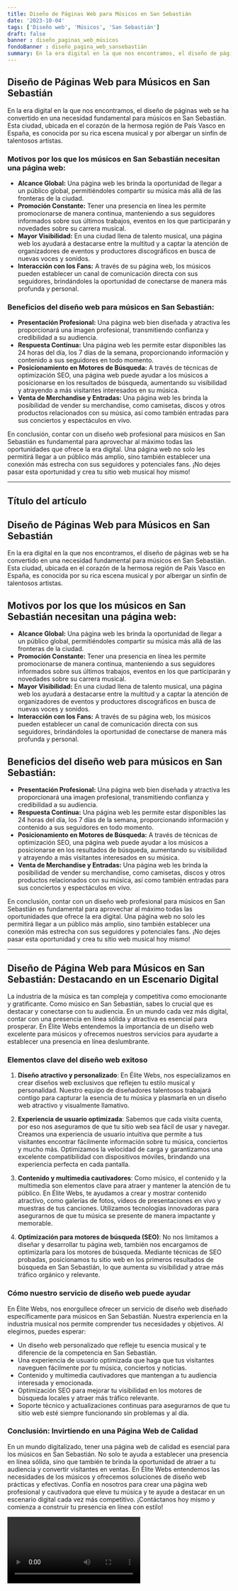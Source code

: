 ```yaml
---
title: Diseño de Páginas Web para Músicos en San Sebastián
date: '2023-10-04'
tags: ['Diseño web', 'Músicos', 'San Sebastián']
draft: false
banner : diseño_paginas_web_músicos
fondoBanner : diseño_pagina_web_sansebastián
summary: En la era digital en la que nos encontramos, el diseño de páginas web se ha convertido en una necesidad fundamental para músicos en San Sebastián. Esta ciudad, ubicada en el corazón de la hermosa región de País Vasco en España, es conocida por su rica escena musical y por albergar un sinfín de talentosos artistas.
---
```


## Diseño de Páginas Web para Músicos en San Sebastián

En la era digital en la que nos encontramos, el diseño de páginas web se ha convertido en una necesidad fundamental para músicos en San Sebastián. Esta ciudad, ubicada en el corazón de la hermosa región de País Vasco en España, es conocida por su rica escena musical y por albergar un sinfín de talentosos artistas.

### Motivos por los que los músicos en San Sebastián necesitan una página web:

- **Alcance Global:** Una página web les brinda la oportunidad de llegar a un público global, permitiéndoles compartir su música más allá de las fronteras de la ciudad.
- **Promoción Constante:** Tener una presencia en línea les permite promocionarse de manera continua, manteniendo a sus seguidores informados sobre sus últimos trabajos, eventos en los que participarán y novedades sobre su carrera musical.
- **Mayor Visibilidad:** En una ciudad llena de talento musical, una página web los ayudará a destacarse entre la multitud y a captar la atención de organizadores de eventos y productores discográficos en busca de nuevas voces y sonidos.
- **Interacción con los Fans:** A través de su página web, los músicos pueden establecer un canal de comunicación directa con sus seguidores, brindándoles la oportunidad de conectarse de manera más profunda y personal.

### Beneficios del diseño web para músicos en San Sebastián:

- **Presentación Profesional:** Una página web bien diseñada y atractiva les proporcionará una imagen profesional, transmitiendo confianza y credibilidad a su audiencia.
- **Respuesta Continua:** Una página web les permite estar disponibles las 24 horas del día, los 7 días de la semana, proporcionando información y contenido a sus seguidores en todo momento.
- **Posicionamiento en Motores de Búsqueda:** A través de técnicas de optimización SEO, una página web puede ayudar a los músicos a posicionarse en los resultados de búsqueda, aumentando su visibilidad y atrayendo a más visitantes interesados en su música.
- **Venta de Merchandise y Entradas:** Una página web les brinda la posibilidad de vender su merchandise, como camisetas, discos y otros productos relacionados con su música, así como también entradas para sus conciertos y espectáculos en vivo.

En conclusión, contar con un diseño web profesional para músicos en San Sebastián es fundamental para aprovechar al máximo todas las oportunidades que ofrece la era digital. Una página web no solo les permitirá llegar a un público más amplio, sino también establecer una conexión más estrecha con sus seguidores y potenciales fans. ¡No dejes pasar esta oportunidad y crea tu sitio web musical hoy mismo!

***
## Título del artículo
## Diseño de Páginas Web para Músicos en San Sebastián

En la era digital en la que nos encontramos, el diseño de páginas web se ha convertido en una necesidad fundamental para músicos en San Sebastián. Esta ciudad, ubicada en el corazón de la hermosa región de País Vasco en España, es conocida por su rica escena musical y por albergar un sinfín de talentosos artistas.

## Motivos por los que los músicos en San Sebastián necesitan una página web:

- **Alcance Global:** Una página web les brinda la oportunidad de llegar a un público global, permitiéndoles compartir su música más allá de las fronteras de la ciudad.
- **Promoción Constante:** Tener una presencia en línea les permite promocionarse de manera continua, manteniendo a sus seguidores informados sobre sus últimos trabajos, eventos en los que participarán y novedades sobre su carrera musical.
- **Mayor Visibilidad:** En una ciudad llena de talento musical, una página web los ayudará a destacarse entre la multitud y a captar la atención de organizadores de eventos y productores discográficos en busca de nuevas voces y sonidos.
- **Interacción con los Fans:** A través de su página web, los músicos pueden establecer un canal de comunicación directa con sus seguidores, brindándoles la oportunidad de conectarse de manera más profunda y personal.

## Beneficios del diseño web para músicos en San Sebastián:

- **Presentación Profesional:** Una página web bien diseñada y atractiva les proporcionará una imagen profesional, transmitiendo confianza y credibilidad a su audiencia.
- **Respuesta Continua:** Una página web les permite estar disponibles las 24 horas del día, los 7 días de la semana, proporcionando información y contenido a sus seguidores en todo momento.
- **Posicionamiento en Motores de Búsqueda:** A través de técnicas de optimización SEO, una página web puede ayudar a los músicos a posicionarse en los resultados de búsqueda, aumentando su visibilidad y atrayendo a más visitantes interesados en su música.
- **Venta de Merchandise y Entradas:** Una página web les brinda la posibilidad de vender su merchandise, como camisetas, discos y otros productos relacionados con su música, así como también entradas para sus conciertos y espectáculos en vivo.

En conclusión, contar con un diseño web profesional para músicos en San Sebastián es fundamental para aprovechar al máximo todas las oportunidades que ofrece la era digital. Una página web no solo les permitirá llegar a un público más amplio, sino también establecer una conexión más estrecha con sus seguidores y potenciales fans. ¡No dejes pasar esta oportunidad y crea tu sitio web musical hoy mismo!
***

<GifSeo />

<Cta />

## Diseño de Página Web para Músicos en San Sebastián: Destacando en un Escenario Digital

La industria de la música es tan compleja y competitiva como emocionante y gratificante. Como músico en San Sebastián, sabes lo crucial que es destacar y conectarse con tu audiencia. En un mundo cada vez más digital, contar con una presencia en línea sólida y atractiva es esencial para prosperar. En Élite Webs entendemos la importancia de un diseño web excelente para músicos y ofrecemos nuestros servicios para ayudarte a establecer una presencia en línea deslumbrante.

### Elementos clave del diseño web exitoso

1. **Diseño atractivo y personalizado**: En Élite Webs, nos especializamos en crear diseños web exclusivos que reflejen tu estilo musical y personalidad. Nuestro equipo de diseñadores talentosos trabajará contigo para capturar la esencia de tu música y plasmarla en un diseño web atractivo y visualmente llamativo.

2. **Experiencia de usuario optimizada**: Sabemos que cada visita cuenta, por eso nos aseguramos de que tu sitio web sea fácil de usar y navegar. Creamos una experiencia de usuario intuitiva que permite a tus visitantes encontrar fácilmente información sobre tu música, conciertos y mucho más. Optimizamos la velocidad de carga y garantizamos una excelente compatibilidad con dispositivos móviles, brindando una experiencia perfecta en cada pantalla.

3. **Contenido y multimedia cautivadores**: Como músico, el contenido y la multimedia son elementos clave para atraer y mantener la atención de tu público. En Élite Webs, te ayudamos a crear y mostrar contenido atractivo, como galerías de fotos, videos de presentaciones en vivo y muestras de tus canciones. Utilizamos tecnologías innovadoras para asegurarnos de que tu música se presente de manera impactante y memorable.

4. **Optimización para motores de búsqueda (SEO)**: No nos limitamos a diseñar y desarrollar tu página web, también nos encargamos de optimizarla para los motores de búsqueda. Mediante técnicas de SEO probadas, posicionamos tu sitio web en los primeros resultados de búsqueda en San Sebastián, lo que aumenta su visibilidad y atrae más tráfico orgánico y relevante.

### Cómo nuestro servicio de diseño web puede ayudar

En Élite Webs, nos enorgullece ofrecer un servicio de diseño web diseñado específicamente para músicos en San Sebastián. Nuestra experiencia en la industria musical nos permite comprender tus necesidades y objetivos. Al elegirnos, puedes esperar:

- Un diseño web personalizado que refleje tu esencia musical y te diferencie de la competencia en San Sebastián.
- Una experiencia de usuario optimizada que haga que tus visitantes naveguen fácilmente por tu música, conciertos y noticias.
- Contenido y multimedia cautivadores que mantengan a tu audiencia interesada y emocionada.
- Optimización SEO para mejorar tu visibilidad en los motores de búsqueda locales y atraer más tráfico relevante.
- Soporte técnico y actualizaciones continuas para asegurarnos de que tu sitio web esté siempre funcionando sin problemas y al día.

### Conclusión: Invirtiendo en una Página Web de Calidad

En un mundo digitalizado, tener una página web de calidad es esencial para los músicos en San Sebastián. No solo te ayuda a establecer una presencia en línea sólida, sino que también te brinda la oportunidad de atraer a tu audiencia y convertir visitantes en ventas. En Élite Webs entendemos las necesidades de los músicos y ofrecemos soluciones de diseño web prácticas y efectivas. Confía en nosotros para crear una página web profesional y cautivadora que eleve tu música y te ayude a destacar en un escenario digital cada vez más competitivo. ¡Contáctanos hoy mismo y comienza a construir tu presencia en línea con estilo!

<Video />

<CtaBot job='Músicos' city='San Sebastián'/>

<Gmaps query='San Sebastián+españa+maps' />